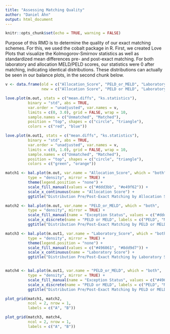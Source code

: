 ```yaml
---
title: "Assessing Matching Quality"
author: "Daniel Ahn"
output: html_document
---
```


```r
knitr::opts_chunk$set(echo = TRUE, warning = FALSE)
```

Purpose of this RMD is to determine the quality of our exact matching schemes. For this, we used the cobalt package in R. First, we created Love Plots that visualize the Kolmogorov-Smirnov statistics as well as standardized mean differences pre- and post-exact matching. For both laboratory and allocation MELD/PELD scores, our statistics were 0 after matching, indicating identical distributions. These distributions can actually be seen in our balance plots, in the second chunk below.

```r
v <- data.frame(old = c("Allocation_Score", "PELD_or_MELD", "Laboratory_Score"),
                new = c("Allocation Score", "PELD or MELD", "Laboratory Score"))

love.plot(m.out, stats = c("mean.diffs", "ks.statistics"), 
          binary = "std", abs = TRUE,
          var.order = "unadjusted", var.names = v,
          limits = c(0, 3.0), grid = FALSE, wrap = 10,
          sample.names = c("Unmatched", "Matched"),
          position = "top", shapes = c("circle", "triangle"),
          colors = c("red", "blue")) 

love.plot(m.out1, stats = c("mean.diffs", "ks.statistics"), 
          binary = "std", abs = TRUE,
          var.order = "unadjusted", var.names = v,
          limits = c(0, 1.0), grid = FALSE, wrap = 10,
          sample.names = c("Unmatched", "Matched"),
          position = "top", shapes = c("circle", "triangle"),
          colors = c("green", "orange")) 

```

```r

match1 <- bal.plot(m.out, var.name = "Allocation_Score", which = "both",
          type = "density", mirror = TRUE) + 
          theme(legend.position = "none") +
          scale_fill_manual(values = c("#ddd3bb", "#e49f62")) +
          scale_x_continuous(name = "Allocation Score") +
          ggtitle("Distribution Pre/Post-Exact Matching by Allocation Score")

match2 <- bal.plot(m.out, var.name = "PELD_or_MELD", which = "both",
          type = "density", mirror = TRUE) + 
          scale_fill_manual(name = "Exception Status", values = c("#ddd3bb", "#e49f62"), labels = c("Non-Exception", "Received Exception")) +
          scale_x_discrete(name = "PELD or MELD", labels = c("PELD", "MELD"))  +
          ggtitle("Distribution Pre/Post-Exact Matching by PELD or MELD")

match3 <- bal.plot(m.out1, var.name = "Laboratory_Score", which = "both",
          type = "density", mirror = TRUE) + 
          theme(legend.position = "none") +
          scale_fill_manual(values = c("#496061", "#8dd9d7")) +
          scale_x_continuous(name = "Laboratory Score") +
          ggtitle("Distribution Pre/Post-Exact Matching by Laboratory Score")


match4 <- bal.plot(m.out1, var.name = "PELD_or_MELD", which = "both",
          type = "density", mirror = TRUE) + 
          scale_fill_manual(name = "Exception Status", values = c("#496061", "#8dd9d7"), labels = c("Non-Exception", "Received Exception")) +
          scale_x_discrete(name = "PELD or MELD", labels = c("PELD", "MELD")) +
          ggtitle("Distribution Pre/Post-Exact Matching by PELD or MELD")

plot_grid(match1, match2,
          ncol = 2, nrow = 1,
          labels = c("A", "B"))

plot_grid(match3, match4,
          ncol = 2, nrow = 1,
          labels = c("A", "B"))


```





